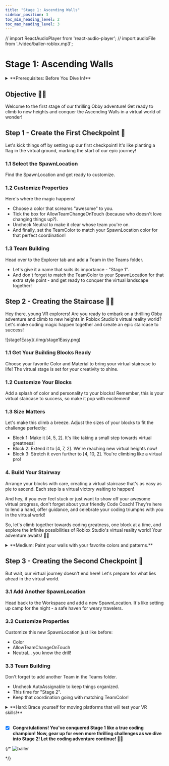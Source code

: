 ```yaml
---
title: "Stage 1: Ascending Walls"
sidebar_position: 3
toc_min_heading_level: 2
toc_max_heading_level: 3
---
```


// import ReactAudioPlayer from 'react-audio-player';
// import audioFile from './video/baller-roblox.mp3';

# Stage 1: Ascending Walls

<details>
    <summary>**Prerequisites: Before You Dive In!**</summary>

    Before diving into the excitement of Stage 1, make sure you've completed these fun and essential steps!
    
    **1. Intro**
    
    Did you enjoy the epic introduction to Roblox Part 2: Launch Your Own Obby Game in VR? We hope you're pumped up and ready to embark on this coding adventure in virtual reality!

    **2. Setup**
    
    Time to gear up! You've gone through the setup phase, getting everything ready for your Obby journey in VR. From setting up your workspace to getting familiar with the tools, you're all set to unleash your creativity!

    **Now, let's dive into Stage 1 and start building your very own Obby masterpiecethat will transport players to new dimensions! Are you ready to enter the virtual realm and make coding magic happen? Let's do this! 🎉**
</details>

<div align="center">
  <ReactPlayer controls url={MyVideoUrl}/>
</div>

## Objective 🧐🗿

Welcome to the first stage of our thrilling Obby adventure! Get ready to climb to new heights and conquer the Ascending Walls in a virtual world of wonder!

## Step 1 - Create the First Checkpoint 🚩

Let's kick things off by setting up our first checkpoint! It's like planting a flag in the virtual ground, marking the start of our epic journey!

### 1.1 Select the SpawnLocation
Find the SpawnLocation and get ready to customize.

### 1.2 Customize Properties
Here's where the magic happens!

- Choose a color that screams "awesome" to you.
- Tick the box for AllowTeamChangeOnTouch (because who doesn't love changing things up?).
- Uncheck Neutral to make it clear whose team you're on.
- And finally, set the TeamColor to match your SpawnLocation color for that perfect coordination!

### 1.3 Team Building
Head over to the Explorer tab and add a Team in the Teams folder. 

- Let's give it a name that suits its importance - "Stage 1".
- And don't forget to match the TeamColor to your SpawnLocation for that extra style point - and get ready to conquer the virtual landscape together!

## Step 2 - Creating the Staircase 📐🏃

Hey there, young VR explorers! Are you ready to embark on a thrilling Obby adventure and climb to new heights in Roblox Studio's virtual reality world? Let's make coding magic happen together and create an epic staircase to success!

<div className='image-wrapper'>
    ![stage1Easy](./img/stage1Easy.png)
</div>

### 1.1 Get Your Building Blocks Ready

Choose your favorite Color and Material to bring your virtual staircase to life! The virtual stage is set for your creativity to shine.

### 1.2 Customize Your Blocks

Add a splash of color and personality to your blocks! Remember, this is your virtual staircase to success, so make it pop with excitement!

### 1.3 Size Matters

Let's make this climb a breeze. Adjust the sizes of your blocks to fit the challenge perfectly:
- Block 1: Make it [4, 5, 2]. It's like taking a small step towards virtual greatness!
- Block 2: Extend it to [4, 7, 2]. We're reaching new virtual heights now!
- Block 3: Stretch it even further to [4, 10, 2]. You're climbing like a virtual pro!

### 4. Build Your Stairway

Arrange your blocks with care, creating a virtual staircase that's as easy as pie to ascend. Each step is a virtual victory waiting to happen!

And hey, if you ever feel stuck or just want to show off your awesome virtual progress, don't forget about your friendly Code Coach! They're here to lend a hand, offer guidance, and celebrate your coding triumphs with you in the virtual world!

So, let's climb together towards coding greatness, one block at a time, and explore the infinite possibilities of Roblox Studio's virtual reality world! Your adventure awaits! 🚀🌟

<details>
    <summary>**Medium: Paint your walls with your favorite colors and patterns.**</summary>

    <div className='image-wrapper'>
        ![stage1Medium](./img/stage1Medium.png)
    </div>

    <br  />
    
    Now, let's dive into the heart of this stage - our thrilling virtual staircase!

    **2.1 Gather Your Blocks**

    Grab those Block Parts and get ready to build!

    **2.2 Customize Away**

    Unleash your creativity! Pick your favorite Color and Material for each block and make your virtual staircase pop!

    **2.3 Assemble the Stairs**

    Arrange your blocks to form a steep staircase, just waiting for brave adventurers like you to conquer it!
</details>

## Step 3 - Creating the Second Checkpoint 🚩

But wait, our virtual journey doesn't end here! Let's prepare for what lies ahead in the virtual world.

### 3.1 Add Another SpawnLocation

Head back to the Workspace and add a new SpawnLocation. It's like setting up camp for the night - a safe haven for weary travelers.

### 3.2 Customize Properties

Customize this new SpawnLocation just like before:
- Color
- AllowTeamChangeOnTouch
- Neutral... you know the drill!

### 3.3 Team Building

Don't forget to add another Team in the Teams folder.

- Uncheck AutoAssignable to keep things organized.
- This time for "Stage 2".
- Keep that coordination going with matching TeamColor!

<details>
    <summary>**Hard: Brace yourself for moving platforms that will test your VR skills!**</summary>
    
    **If you want more of a challenge by recreating the video yourself, follow these steps:**

    Hey there, fearless coders! Are you ready to take on the ultimate challenge and show off your coding prowess? Get ready to conquer the Ascending Walls like never before!

    **Description**

    We are going to create a script that makes a part in Roblox move up and down between two heights. Here's what we want to accomplish: 

    **Step 1 - Start at a Position:**
    
    The part will start at a certain position. 

    **Step 2 - Move Up and Down:**
    
    The part will move up to a maximum height, then move down to a minimum height, and keep repeating this movement. 

    **Step 3 - Direction Change:**
    
    When the part reaches the maximum height, it will change direction and start moving down. When it reaches the minimum height, it will change direction and start moving up again. 

    **Step 4 - Smooth Movement:**
    
    The part will move smoothly, pausing for a short time during each step of movement. 

    By doing this, the part will continuously move up and down in a loop, creating a nice animation effect. 

    <br  />

    **Instructions and Code Logic** 

    **Step 1 - Set Up Starting Variables:**

    - Create a variable to hold the part by setting it to the `Parent` of the script. 

    - Make a variable to remember the starting position of the part. 

    - Create variables for the highest point (`maxHeight`), lowest point (`minHeight`), and how fast it moves (`speed`). 

    - Create a true/false variable (`goingUp`) to know if the part is moving up, starting with `true`. 

    **Step 2 - Make an Infinite Loop:**

    - Use a loop that runs forever. In Lua, this is done with `while true do`. 

    **Step 3 - Check the Direction:**

    - Inside the loop, use an `if` statement to see if the part is moving up. This is checked using the `goingUp` variable. 

    **Step 4 - Move the Part Up:**

    - If `goingUp` is `true`, change the part's position to move it up. Use a vector to do this. 

    - Specifically, add to the Y-coordinate by the speed value. 

    **Step 5 - Check Maximum Height:**

    - After moving the part up, check if the part's Y-coordinate has reached or gone above the `maxHeight`. 

    - If it has, set `goingUp` to `false` to start moving down. 

    **Step 6 - Move the Part Down:**

    - If `goingUp` is `false`, change the part's position to move it down. Use a vector to do this. 

    - Specifically, subtract from the Y-coordinate by the speed value. 

    **Step 7 - Check Minimum Height:**

    - After moving the part down, check if the part's Y-coordinate has reached or gone below the `minHeight`. 

    - If it has, set `goingUp` to `true` to start moving up again. 

    **Step 8 - Pause the Loop:**

    - Use the `wait` function to pause the loop for a short time, like 0.1 seconds, before repeating the loop. 

    <br  />

    **Putting It All Together**

    - Start by setting up your starting variables. 

    - Create an infinite loop using `while true do`. 

    - Inside the loop, use an `if` statement to check the direction (`goingUp`). 

    - If `goingUp` is `true`, move the part up by adding to its Y-coordinate using a vector. 

    - Check if the part's Y position has reached the maximum height. If it has, set `goingUp` to `false`. 

    - If `goingUp` is `false`, move the part down by subtracting from its Y-coordinate using a vector. 

    - Check if the part's Y position has reached the minimum height. If it has, set `goingUp` to `true`. 

    - Use the `wait` function to pause the loop for a short time. 

    - Repeat the loop to keep the part moving up and down. 

    {/* <br  />

    **Extra Points Challenge:**

    Feeling confident? Copy your completed script and paste it into the other walls. Can you conquer the Stage without needing any help from your Code Coach? Show off your skills and aim for that perfect run!

    And remember, even superheroes need a little help sometimes. Don't hesitate to ask your Code Coach if you need a guiding hand. But hey, if you can tackle this challenge on your own, you'll earn some serious coding bragging rights!

    So, gear up, brave coders, and get ready to tackle the moving platforms of **Stage 1 - Hard**! Your coding adventure awaits! 🚀💻 */}
</details>

<br  />

- [x] **Congratulations! You've conquered Stage 1 like a true coding champion! Now, gear up for even more thrilling challenges as we dive into Stage 2! Let the coding adventure continue! 🚀🎉**

{/* ![baller](./img/baller-roblox.gif)

<ReactAudioPlayer
    src={audioFile}
    controls
/> */}